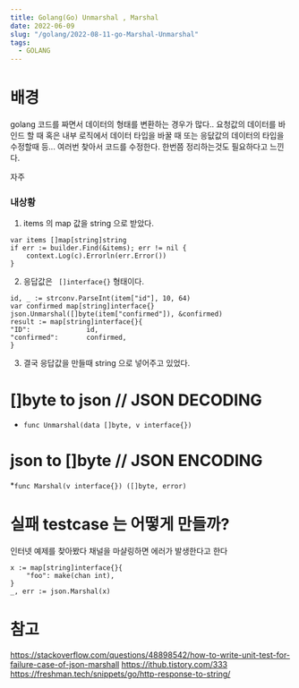 ```yaml
---
title: Golang(Go) Unmarshal , Marshal
date: 2022-06-09
slug: "/golang/2022-08-11-go-Marshal-Unmarshal"
tags:
  - GOLANG
---
```


# 배경
golang 코드를 짜면서 데이터의 형태를 변환하는 경우가 많다..
요청값의 데이터를 바인드 할 때
혹은 내부 로직에서 데이터 타입을 바꿀 때
또는 응닶값의 데이터의 타입을 수정할때 등... 여러번 찾아서 코드를 수정한다.
한번쯤 정리하는것도 필요하다고 느낀다.

자주
### 내상황
1. items 의 map 값을 string 으로 받았다.
```
var items []map[string]string
if err := builder.Find(&items); err != nil {
	context.Log(c).Errorln(err.Error())
}
```

2. 응답값은 ` []interface{}` 형태이다.
```
id, _ := strconv.ParseInt(item["id"], 10, 64)
var confirmed map[string]interface{}
json.Unmarshal([]byte(item["confirmed"]), &confirmed)
result := map[string]interface{}{
"ID":              id,
"confirmed":       confirmed,
}
```
3. 결국 응답값을 만들때 string 으로 넣어주고 있었다.


# []byte to json // JSON DECODING

* `func Unmarshal(data []byte, v interface{})`

# json to []byte // JSON ENCODING
*`func Marshal(v interface{}) ([]byte, error)`

# 실패 testcase 는 어떻게 만들까?
인터넷 예제를 찾아봤다
채널을 마샬링하면 에러가 발생한다고 한다

```
x := map[string]interface{}{
    "foo": make(chan int),
}
_, err := json.Marshal(x)
```


# 참고
https://stackoverflow.com/questions/48898542/how-to-write-unit-test-for-failure-case-of-json-marshall
https://ithub.tistory.com/333
https://freshman.tech/snippets/go/http-response-to-string/